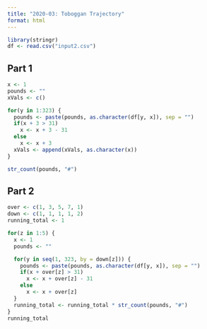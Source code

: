 ```yaml
---
title: "2020-03: Toboggan Trajectory"
format: html
---
```


```r
library(stringr)
df <- read.csv("input2.csv")
```

## Part 1

```r
x <- 1
pounds <- ""
xVals <- c()

for(y in 1:323) {
  pounds <- paste(pounds, as.character(df[y, x]), sep = "")
  if(x + 3 > 31)
    x <- x + 3 - 31
  else
    x <- x + 3
  xVals <- append(xVals, as.character(x))
}

str_count(pounds, "#")
```

## Part 2

```r
over <- c(1, 3, 5, 7, 1)
down <- c(1, 1, 1, 1, 2)
running_total <- 1

for(z in 1:5) {
  x <- 1
  pounds <- ""

  for(y in seq(1, 323, by = down[z])) {
    pounds <- paste(pounds, as.character(df[y, x]), sep = "")
    if(x + over[z] > 31)
      x <- x + over[z] - 31
    else
      x <- x + over[z]
  }
  running_total <- running_total * str_count(pounds, "#")
}
running_total
```